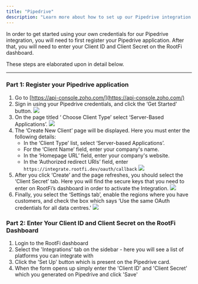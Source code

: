 ```yaml
---
title: "Pipedrive"
description: "Learn more about how to set up our Pipedrive integration."
---
```


In order to get started using your own credentials for our Pipedrive integration, you will need to first register your Pipedrive application. After that, you will need to enter your Client ID and Client Secret on the RootFi dashboard.

These steps are elaborated upon in detail below.

---

### Part 1: Register your Pipedrive application

1. Go to [https://api-console.zoho.com/](https://api-console.zoho.com/)
2. Sign in using your Pipedrive credentials, and click the ‘Get Started' button.
   ![](/images/b0f2355-image.png)
3. On the page titled ‘ Choose Client Type’ select ‘Server-Based Applications’.
   ![](/images/62fdbcb-image.png)
4. The ‘Create New Client’ page will be displayed. Here you must enter the following details:
   - In the ‘Client Type’ list, select ‘Server-based Applications’.
   - For the ‘Client Name’ field, enter your company's name.
   - In the ‘Homepage URL’ field, enter your company's website.
   - In the ‘Authorized redirect URIs’ field, enter `https://integrate.rootfi.dev/oauth/callback`
     ![](/images/image.png)
5. After you click ‘Create’ and the page refreshes, you should select the ‘Client Secret’ tab. Here you will find the secure keys that you need to enter on RootFi’s dashboard in order to activate the Integration.
   ![](/images/c2e3afb-image.png)
6. Finally, you select the ‘Settings tab’, enable the regions where you have customers, and check the box which says ‘Use the same OAuth credentials for all data centres.'
   ![](/images/26539e4-image.png)

### Part 2: Enter Your Client ID and Client Secret on the RootFi Dashboard

1. Login to the RootFi dashboard
2. Select the 'Integrations' tab on the sidebar - here you will see a list of platforms you can integrate with
3. Click the 'Set Up' button which is present on the Pipedrive card.
4. When the form opens up simply enter the 'Client ID' and 'Client Secret' which you generated on Pipedrive and click 'Save'
